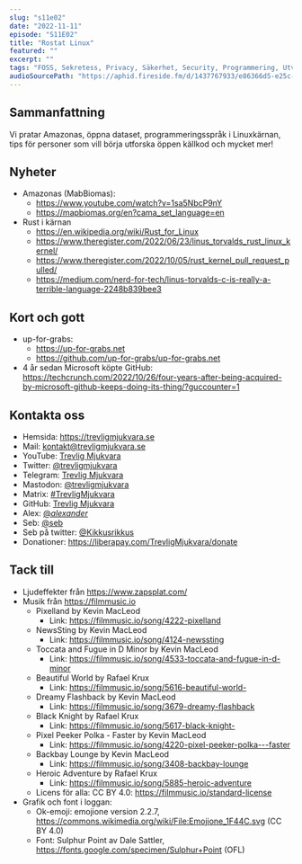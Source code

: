 ```yaml
---
slug: "s11e02"
date: "2022-11-11"
episode: "S11E02"
title: "Rostat Linux"
featured: ""
excerpt: ""
tags: "FOSS, Sekretess, Privacy, Säkerhet, Security, Programmering, Utveckling, Mjukvara, Technology, Linux, Open Source, Amazonas, MabBiomas, Rust, Up for grabs, GitHub"
audioSourcePath: "https://aphid.fireside.fm/d/1437767933/e86366d5-e25c-4aab-9a13-33b7144ac160/0b3a2ef0-8dbf-4719-a984-19567a6624f7.mp3"
---
```


## Sammanfattning
Vi pratar Amazonas, öppna dataset, programmeringsspråk i Linuxkärnan, tips för personer som vill börja utforska öppen källkod och mycket mer!

## Nyheter
- Amazonas (MabBiomas):
  - https://www.youtube.com/watch?v=1sa5NbcP9nY
  - https://mapbiomas.org/en?cama_set_language=en
- Rust i kärnan
  - https://en.wikipedia.org/wiki/Rust_for_Linux
  - https://www.theregister.com/2022/06/23/linus_torvalds_rust_linux_kernel/
  - https://www.theregister.com/2022/10/05/rust_kernel_pull_request_pulled/
  - https://medium.com/nerd-for-tech/linus-torvalds-c-is-really-a-terrible-language-2248b839bee3

## Kort och gott
- up-for-grabs:
  - https://up-for-grabs.net
  - https://github.com/up-for-grabs/up-for-grabs.net
- 4 år sedan Microsoft köpte GitHub: https://techcrunch.com/2022/10/26/four-years-after-being-acquired-by-microsoft-github-keeps-doing-its-thing/?guccounter=1


## Kontakta oss

- Hemsida: https://trevligmjukvara.se
- Mail: kontakt@trevligmjukvara.se
- YouTube: [Trevlig Mjukvara](https://www.youtube.com/channel/UCRVmpkj-XM6UhUCjGiL3hhQ)
- Twitter: [@trevligmjukvara](https://twitter.com/trevligmjukvara)
- Telegram: [Trevlig Mjukvara](https://t.me/trevligmjukvara)
- Mastodon: [@trevligmjukvara](https://fikaverse.club/@trevligmjukvara)
- Matrix: [#TrevligMjukvara](https://matrix.to/#/%23TrevligMjukvara:matrix.org)
- GitHub: [Trevlig Mjukvara](https://github.com/trevligmjukvara)
- Alex: [@_alexander_](https://mastodon.online/@_alexander_)
- Seb: [@seb](https://social.gelotte.dev/@seb)
- Seb på twitter: [@Kikkusrikkus](https://twitter.com/Kikkusrikkus)
- Donationer: https://liberapay.com/TrevligMjukvara/donate

## Tack till

- Ljudeffekter från https://www.zapsplat.com/
- Musik från https://filmmusic.io
  - Pixelland by Kevin MacLeod
    - Link: https://filmmusic.io/song/4222-pixelland
  - NewsSting by Kevin MacLeod
    - Link: https://filmmusic.io/song/4124-newssting
  - Toccata and Fugue in D Minor by Kevin MacLeod
    - Link: https://filmmusic.io/song/4533-toccata-and-fugue-in-d-minor
  - Beautiful World by Rafael Krux
    - Link: https://filmmusic.io/song/5616-beautiful-world-
  - Dreamy Flashback by Kevin MacLeod
    - Link: https://filmmusic.io/song/3679-dreamy-flashback
  - Black Knight by Rafael Krux
    - Link: https://filmmusic.io/song/5617-black-knight-
  - Pixel Peeker Polka - Faster by Kevin MacLeod
    - Link: https://filmmusic.io/song/4220-pixel-peeker-polka---faster
  - Backbay Lounge by Kevin MacLeod
    - Link: https://filmmusic.io/song/3408-backbay-lounge
  - Heroic Adventure by Rafael Krux
    - Link: https://filmmusic.io/song/5885-heroic-adventure
  - Licens för alla: CC BY 4.0: https://filmmusic.io/standard-license
- Grafik och font i loggan:
  - Ok-emoji: emojione version 2.2.7, https://commons.wikimedia.org/wiki/File:Emojione_1F44C.svg (CC BY 4.0)
  - Font: Sulphur Point av Dale Sattler, https://fonts.google.com/specimen/Sulphur+Point (OFL)
